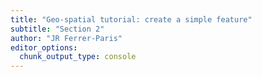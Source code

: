 ```yaml
---
title: "Geo-spatial tutorial: create a simple feature"
subtitle: "Section 2"
author: "JR Ferrer-Paris"
editor_options:
  chunk_output_type: console
---
```


